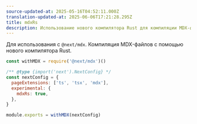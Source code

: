 ```yaml
---
source-updated-at: 2025-05-16T04:52:11.000Z
translation-updated-at: 2025-06-06T17:21:28.295Z
title: mdxRs
description: Использование нового компилятора Rust для компиляции MDX-файлов в App Router.
---
```


Для использования с `@next/mdx`. Компиляция MDX-файлов с помощью нового компилятора Rust.

```js filename="next.config.js"
const withMDX = require('@next/mdx')()

/** @type {import('next').NextConfig} */
const nextConfig = {
  pageExtensions: ['ts', 'tsx', 'mdx'],
  experimental: {
    mdxRs: true,
  },
}

module.exports = withMDX(nextConfig)
```